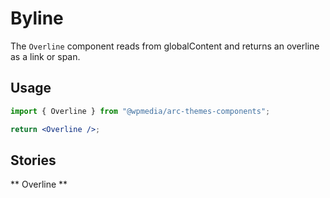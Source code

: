 

<Meta title="Blocks/Overline" component={Overline} />

# Byline

The `Overline` component reads from globalContent and returns an overline as a link or span.

## Usage

```jsx
import { Overline } from "@wpmedia/arc-themes-components";

return <Overline />;
```

## Stories

** Overline **

<Canvas>
	<Story name="Overline">
		<Overline />
	</Story>
</Canvas>
